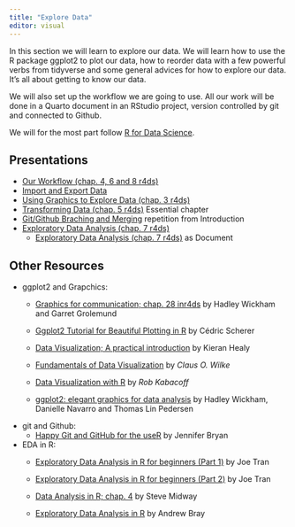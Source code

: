 ```yaml
---
title: "Explore Data"
editor: visual
---
```


In this section we will learn to explore our data.
We will learn how to use the R package ggplot2 to plot our data, how to reorder data with a few powerful verbs from tidyverse and some general advices for how to explore our data.
It's all about getting to know our data.

We will also set up the workflow we are going to use.
All our work will be done in a Quarto document in an RStudio project, version controlled by git and connected to Github.

We will for the most part follow [R for Data Science](https://r4ds.had.co.nz).

## Presentations

-   [Our Workflow (chap. 4, 6 and 8 r4ds)](wf/wf.qmd)
-   [Import and Export Data](import-export-data/import-export-data.qmd)
-   [Using Graphics to Explore Data (chap. 3 r4ds)](intro-ggplot2/intro-ggplot2.qmd)
-   [Transforming Data (chap. 5 r4ds)](trans-data/trans-data.qmd) Essential chapter
-   [Git/Github Braching and Merging](../../introduction/git-github/git-github.html#/git-in-rstudio-1) repetition from Introduction
-   [Exploratory Data Analysis (chap. 7 r4ds)](eda/eda.qmd)
    -   [Exploratory Data Analysis (chap. 7 r4ds)](eda/eda-doc.qmd) as Document

## Other Resources

-   ggplot2 and Grapchics:
    -   [Graphics for communication; chap. 28 inr4ds](https://r4ds.had.co.nz/graphics-for-communication.html) by Hadley Wickham and Garret Grolemund

    -   [Ggplot2 Tutorial for Beautiful Plotting in R](https://www.cedricscherer.com/2019/08/05/a-ggplot2-tutorial-for-beautiful-plotting-in-r/) by Cédric Scherer

    -   [Data Visualization; A practical introduction](https://socviz.co) by Kieran Healy

    -   [Fundamentals of Data Visualization](https://clauswilke.com/dataviz/) by *Claus O. Wilke*

    -   [Data Visualization with R](https://rkabacoff.github.io/datavis/) by *Rob Kabacoff*

    -   [ggplot2: elegant graphics for data analysis](https://ggplot2-book.org/individual-geoms.html) by Hadley Wickham, Danielle Navarro and Thomas Lin Pedersen
-   git and Github:
    -   [Happy Git and GitHub for the useR](https://happygitwithr.com) by Jennifer Bryan
-   EDA in R:
    -   [Exploratory Data Analysis in R for beginners (Part 1)](https://towardsdatascience.com/exploratory-data-analysis-in-r-for-beginners-fe031add7072) by Joe Tran

    -   [Exploratory Data Analysis in R for beginners (Part 2)](https://towardsdatascience.com/exploratory-data-analysis-in-r-for-beginners-part-2-5bfd35fc9781) by Joe Tran

    -   [Data Analysis in R; chap. 4](https://bookdown.org/steve_midway/DAR/exploratory-data-analysis.html) by Steve Midway

    -   [Exploratory Data Analysis in R](https://rpubs.com/odenipinedo/exploratory-data-analysis-in-R) by Andrew Bray
